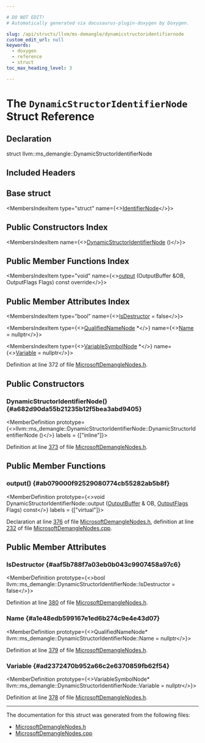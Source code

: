 ```yaml
---

# DO NOT EDIT!
# Automatically generated via docusaurus-plugin-doxygen by Doxygen.

slug: /api/structs/llvm/ms-demangle/dynamicstructoridentifiernode
custom_edit_url: null
keywords:
  - doxygen
  - reference
  - struct
toc_max_heading_level: 3

---
```





# The `DynamicStructorIdentifierNode` Struct Reference

<DoxygenPage pluginConfig={pluginConfig}>



## Declaration

<CodeBlock>struct llvm::ms_demangle::DynamicStructorIdentifierNode</CodeBlock>

## Included Headers

<IncludesList>
<IncludesListItem
  filePath="llvm/Demangle/MicrosoftDemangleNodes.h"
  permalink="/docs/api/files/include/include/llvm/include/llvm/demangle/microsoftdemanglenodes-h"
  isLocal="true" />
</IncludesList>

## Base struct

<MembersIndex>

<MembersIndexItem
  type="struct"
  name={<><a href="/docs/api/structs/llvm/ms-demangle/identifiernode">IdentifierNode</a></>}>
</MembersIndexItem>

</MembersIndex>

## Public Constructors Index

<MembersIndex>

<MembersIndexItem
  name={<><a href="#a682d90da55b21235b12f5bea3abd9405">DynamicStructorIdentifierNode</a> ()</>}>
</MembersIndexItem>

</MembersIndex>

## Public Member Functions Index

<MembersIndex>

<MembersIndexItem
  type="void"
  name={<><a href="#ab079000f92529080774cb55282ab5b8f">output</a> (OutputBuffer &amp;OB, OutputFlags Flags) const override</>}>
</MembersIndexItem>

</MembersIndex>

## Public Member Attributes Index

<MembersIndex>

<MembersIndexItem
  type="bool"
  name={<><a href="#aaf5b788f7a03eb0b043c9907458a97c6">IsDestructor</a> = false</>}>
</MembersIndexItem>

<MembersIndexItem
  type={<><a href="/docs/api/structs/llvm/ms-demangle/qualifiednamenode">QualifiedNameNode</a> &#42;</>}
  name={<><a href="#a1e48edb599167e1ed6b274c9e4e43d07">Name</a> = nullptr</>}>
</MembersIndexItem>

<MembersIndexItem
  type={<><a href="/docs/api/structs/llvm/ms-demangle/variablesymbolnode">VariableSymbolNode</a> &#42;</>}
  name={<><a href="#ad2372470b952a66c2e6370859fb62f54">Variable</a> = nullptr</>}>
</MembersIndexItem>

</MembersIndex>


Definition at line 372 of file <a href="/docs/api/files/include/include/llvm/include/llvm/demangle/microsoftdemanglenodes-h">MicrosoftDemangleNodes.h</a>.

<SectionDefinition>

## Public Constructors

### DynamicStructorIdentifierNode() {#a682d90da55b21235b12f5bea3abd9405}

<MemberDefinition
  prototype={<>llvm::ms&#95;demangle::DynamicStructorIdentifierNode::DynamicStructorIdentifierNode ()</>}
  labels = {["inline"]}>

Definition at line <a href="/docs/api/files/include/include/llvm/include/llvm/demangle/microsoftdemanglenodes-h/#l00373">373</a> of file <a href="/docs/api/files/include/include/llvm/include/llvm/demangle/microsoftdemanglenodes-h">MicrosoftDemangleNodes.h</a>.
</MemberDefinition>

</SectionDefinition>

<SectionDefinition>

## Public Member Functions

### output() {#ab079000f92529080774cb55282ab5b8f}

<MemberDefinition
  prototype={<>void DynamicStructorIdentifierNode::output (<a href="/docs/api/classes/outputbuffer">OutputBuffer</a> &amp; OB, <a href="/docs/api/namespaces/llvm/ms-demangle/#a9e06032afffbcfd197a80acc92afce93">OutputFlags</a> Flags) const</>}
  labels = {["virtual"]}>

Declaration at line <a href="/docs/api/files/include/include/llvm/include/llvm/demangle/microsoftdemanglenodes-h/#l00376">376</a> of file <a href="/docs/api/files/include/include/llvm/include/llvm/demangle/microsoftdemanglenodes-h">MicrosoftDemangleNodes.h</a>, definition at line <a href="/docs/api/files/lib/lib/demangle/microsoftdemanglenodes-cpp/#l00232">232</a> of file <a href="/docs/api/files/lib/lib/demangle/microsoftdemanglenodes-cpp">MicrosoftDemangleNodes.cpp</a>.
</MemberDefinition>

</SectionDefinition>

<SectionDefinition>

## Public Member Attributes

### IsDestructor {#aaf5b788f7a03eb0b043c9907458a97c6}

<MemberDefinition
  prototype={<>bool llvm::ms&#95;demangle::DynamicStructorIdentifierNode::IsDestructor = false</>}>

Definition at line <a href="/docs/api/files/include/include/llvm/include/llvm/demangle/microsoftdemanglenodes-h/#l00380">380</a> of file <a href="/docs/api/files/include/include/llvm/include/llvm/demangle/microsoftdemanglenodes-h">MicrosoftDemangleNodes.h</a>.
</MemberDefinition>

### Name {#a1e48edb599167e1ed6b274c9e4e43d07}

<MemberDefinition
  prototype={<>QualifiedNameNode&#42; llvm::ms&#95;demangle::DynamicStructorIdentifierNode::Name = nullptr</>}>

Definition at line <a href="/docs/api/files/include/include/llvm/include/llvm/demangle/microsoftdemanglenodes-h/#l00379">379</a> of file <a href="/docs/api/files/include/include/llvm/include/llvm/demangle/microsoftdemanglenodes-h">MicrosoftDemangleNodes.h</a>.
</MemberDefinition>

### Variable {#ad2372470b952a66c2e6370859fb62f54}

<MemberDefinition
  prototype={<>VariableSymbolNode&#42; llvm::ms&#95;demangle::DynamicStructorIdentifierNode::Variable = nullptr</>}>

Definition at line <a href="/docs/api/files/include/include/llvm/include/llvm/demangle/microsoftdemanglenodes-h/#l00378">378</a> of file <a href="/docs/api/files/include/include/llvm/include/llvm/demangle/microsoftdemanglenodes-h">MicrosoftDemangleNodes.h</a>.
</MemberDefinition>

</SectionDefinition>

<hr/>

The documentation for this struct was generated from the following files:

<ul>
<li><a href="/docs/api/files/include/include/llvm/include/llvm/demangle/microsoftdemanglenodes-h">MicrosoftDemangleNodes.h</a></li>
<li><a href="/docs/api/files/lib/lib/demangle/microsoftdemanglenodes-cpp">MicrosoftDemangleNodes.cpp</a></li>
</ul>

</DoxygenPage>
